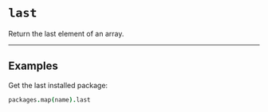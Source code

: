 # `last`

Return the last element of an array.

---

## Examples

Get the last installed package:

```coffee
packages.map(name).last
```
